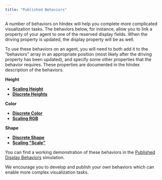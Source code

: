 ```yaml
---
title: "Published Behaviors"
---
```


A number of behaviors on hIndex will help you complete more complicated visualization tasks. The behaviors below, for instance, allow you to link a property of your agent to one of the reserved display fields. When the driving property is updated, the display property will be as well.

To use these behaviors on an agent, you will need to both add it to the "behaviors" array in an appropriate position \(most likely after the driving property has been updated\), and specify some other properties that the behavior requires. These properties are documented in the hIndex description of the behaviors.

**Height**

- [**Scaling Height**](https://simulation.hash.ai/@hash/display-height-scale)
- [**Discrete Heights**](https://simulation.hash.ai/@hash/display-height-discrete)

**Color**

- [**Discrete Color**](https://simulation.hash.ai/@hash/display-color-discrete)
- [**Scaling RGB**](https://simulation.hash.ai/@hash/display-rgb-scale)

**Shape**

- [**Discrete Shape**](https://simulation.hash.ai/@hash/display-shape-discrete)
- [**Scaling "Scale"**](https://simulation.hash.ai/@hash/display-scale-scaling)

You can find a working demonstration of these behaviors in the [Published Display Behaviors](https://simulation.hash.ai/@hash/published-display-behaviors) simulation.

We encourage you to develop and publish your own behaviors which can enable more complex visualization tasks.
